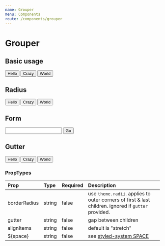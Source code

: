```yaml
---
name: Grouper
menu: Components
route: /components/grouper
---
```



# Grouper

## Basic usage

<Playground>
  <Grouper>
    <Button>Hello</Button>
    <Button>Crazy</Button>
    <Button>World</Button>
  </Grouper>
</Playground>

## Radius

<Playground>
  <Grouper borderRadius="large">
    <Button>Hello</Button>
    <Button>Crazy</Button>
    <Button>World</Button>
  </Grouper>
</Playground>

## Form

<Playground>
  <Grouper borderRadius="base">
    <input type="text" />
    <Button>Go</Button>
  </Grouper>
</Playground>

## Gutter

<Playground>
  <Grouper gutter="1.6rem">
    <Button>Hello</Button>
    <Button>Crazy</Button>
    <Button>World</Button>
  </Grouper>
</Playground>


### PropTypes
| Prop | Type | Required | Description |
|:-----|:-----|:---------|:------------|
| borderRadius | string | false | use `theme.radii`. applies to outer corners of first & last children. ignored if `gutter` provided. |
| gutter | string | false | gap between children |
| alignItems | string | false | default is "stretch" |
| ${space} | string | false | see [styled-system SPACE](https://jxnblk.com/styled-system/#margin--padding) |
